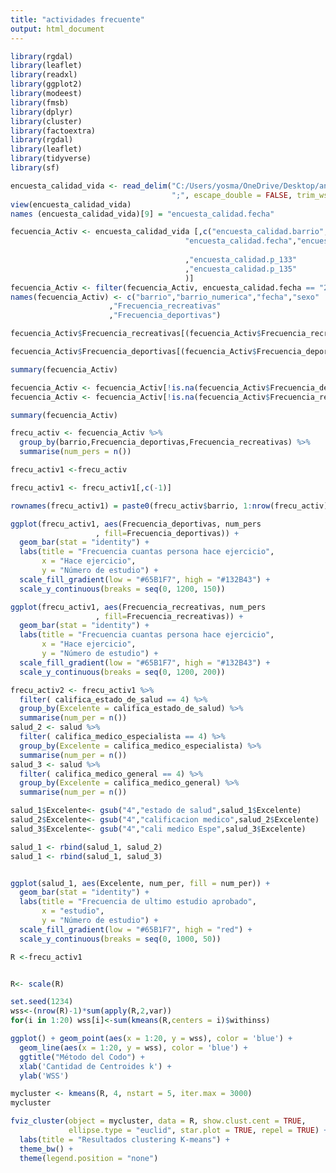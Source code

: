 ---
title: "actividades frecuente"
output: html_document
---

```{r}
library(rgdal)
library(leaflet)
library(readxl)
library(ggplot2)
library(modeest)
library(fmsb)
library(dplyr)
library(cluster)
library(factoextra)
library(rgdal)
library(leaflet)
library(tidyverse)
library(sf)
```

```{r}
encuesta_calidad_vida <- read_delim("C:/Users/yosma/OneDrive/Desktop/analisis/encuesta_calidad_vida.csv", 
                                    ";", escape_double = FALSE, trim_ws = TRUE)
view(encuesta_calidad_vida)
names (encuesta_calidad_vida)[9] = "encuesta_calidad.fecha"
```

```{r}
fecuencia_Activ <- encuesta_calidad_vida [,c("encuesta_calidad.barrio","encuesta_calidad.p_7",
                                       "encuesta_calidad.fecha","encuesta_calidad.p_15"
                                       
                                       ,"encuesta_calidad.p_133"
                                       ,"encuesta_calidad.p_135"
                                       )]
fecuencia_Activ <- filter(fecuencia_Activ, encuesta_calidad.fecha == "2018")
names(fecuencia_Activ) <- c("barrio","barrio_numerica","fecha","sexo"
                      ,"Frecuencia_recreativas"
                      ,"Frecuencia_deportivas")

```


```{r}
fecuencia_Activ$Frecuencia_recreativas[(fecuencia_Activ$Frecuencia_recreativas==-88) ]<-NA

fecuencia_Activ$Frecuencia_deportivas[(fecuencia_Activ$Frecuencia_deportivas==-88) ]<-NA
```

```{r}
summary(fecuencia_Activ)
```

```{r}
fecuencia_Activ <- fecuencia_Activ[!is.na(fecuencia_Activ$Frecuencia_deportivas),]
fecuencia_Activ <- fecuencia_Activ[!is.na(fecuencia_Activ$Frecuencia_recreativas),]
```

```{r}
summary(fecuencia_Activ)
```

```{r}
frecu_activ <- fecuencia_Activ %>% 
  group_by(barrio,Frecuencia_deportivas,Frecuencia_recreativas) %>%
  summarise(num_pers = n())

frecu_activ1 <-frecu_activ

frecu_activ1 <- frecu_activ1[,c(-1)]

rownames(frecu_activ1) = paste0(frecu_activ$barrio, 1:nrow(frecu_activ))

```


```{r}
ggplot(frecu_activ1, aes(Frecuencia_deportivas, num_pers
                   , fill=Frecuencia_deportivas)) +
  geom_bar(stat = "identity") +
  labs(title = "Frecuencia cuantas persona hace ejercicio",
       x = "Hace ejercicio",
       y = "Número de estudio") +
  scale_fill_gradient(low = "#65B1F7", high = "#132B43") +
  scale_y_continuous(breaks = seq(0, 1200, 150))
```

```{r}
ggplot(frecu_activ1, aes(Frecuencia_recreativas, num_pers
                   , fill=Frecuencia_recreativas)) +
  geom_bar(stat = "identity") +
  labs(title = "Frecuencia cuantas persona hace ejercicio",
       x = "Hace ejercicio",
       y = "Número de estudio") +
  scale_fill_gradient(low = "#65B1F7", high = "#132B43") +
  scale_y_continuous(breaks = seq(0, 1200, 200))
```

```{r}
frecu_activ2 <- frecu_activ1 %>% 
  filter( califica_estado_de_salud == 4) %>%
  group_by(Excelente = califica_estado_de_salud) %>% 
  summarise(num_per = n())
salud_2 <- salud %>% 
  filter( califica_medico_especialista == 4) %>%
  group_by(Excelente = califica_medico_especialista) %>% 
  summarise(num_per = n())
salud_3 <- salud %>% 
  filter( califica_medico_general == 4) %>%
  group_by(Excelente = califica_medico_general) %>% 
  summarise(num_per = n())

salud_1$Excelente<- gsub("4","estado de salud",salud_1$Excelente)
salud_2$Excelente<- gsub("4","calificacion medico",salud_2$Excelente)
salud_3$Excelente<- gsub("4","cali medico Espe",salud_3$Excelente)

salud_1 <- rbind(salud_1, salud_2)
salud_1 <- rbind(salud_1, salud_3)


ggplot(salud_1, aes(Excelente, num_per, fill = num_per)) +
  geom_bar(stat = "identity") +
  labs(title = "Frecuencia de ultimo estudio aprobado",
       x = "estudio",
       y = "Número de estudio") +
  scale_fill_gradient(low = "#65B1F7", high = "red") +
  scale_y_continuous(breaks = seq(0, 1000, 50))
```




```{r}
R <-frecu_activ1


R<- scale(R)

set.seed(1234)
wss<-(nrow(R)-1)*sum(apply(R,2,var))
for(i in 1:20) wss[i]<-sum(kmeans(R,centers = i)$withinss)
```


```{r}
ggplot() + geom_point(aes(x = 1:20, y = wss), color = 'blue') + 
  geom_line(aes(x = 1:20, y = wss), color = 'blue') + 
  ggtitle("Método del Codo") + 
  xlab('Cantidad de Centroides k') + 
  ylab('WSS')
```

```{r}
mycluster <- kmeans(R, 4, nstart = 5, iter.max = 3000)
mycluster
```


```{r}
fviz_cluster(object = mycluster, data = R, show.clust.cent = TRUE,
             ellipse.type = "euclid", star.plot = TRUE, repel = TRUE) +
  labs(title = "Resultados clustering K-means") +
  theme_bw() +
  theme(legend.position = "none")
```